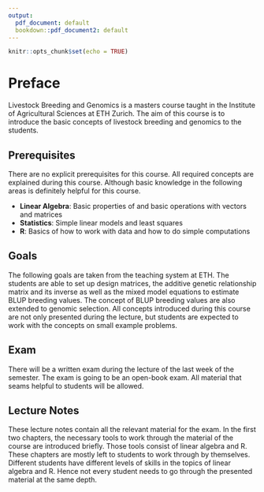 ```yaml
---
output:
  pdf_document: default
  bookdown::pdf_document2: default
---
```


```r
knitr::opts_chunk$set(echo = TRUE)
```

# Preface {-}
Livestock Breeding and Genomics is a masters course taught in the Institute of Agricultural Sciences at ETH Zurich. The aim of this course is to introduce the basic concepts of livestock breeding and genomics to the students. 

## Prerequisites {-}
There are no explicit prerequisites for this course. All required concepts are explained during this course. Although basic knowledge in the following areas is definitely helpful for this course. 

* __Linear Algebra__: Basic properties of and basic operations with vectors and matrices
* __Statistics__: Simple linear models and least squares
* __R__: Basics of how to work with data and how to do simple computations 

## Goals {-}
The following goals are taken from the teaching system at ETH. The students are able to set up design matrices, the additive genetic relationship matrix and its inverse as well as the mixed model equations to estimate BLUP breeding values. The concept of BLUP breeding values are also extended to genomic selection. All concepts introduced during this course are not only presented during the lecture, but students are expected to work with the concepts on small example problems.

## Exam {-}
There will be a written exam during the lecture of the last week of the semester. The exam is going to be an open-book exam. All material that seams helpful to students will be allowed. 

## Lecture Notes {-}
These lecture notes contain all the relevant material for the exam. In the first two chapters, the necessary tools to work through the material of the course are introduced briefly. Those tools consist of linear algebra and R. These chapters are mostly left to students to work through by themselves. Different students have different levels of skills in the topics of linear algebra and R. Hence not every student needs to go through the presented material at the same depth. 
